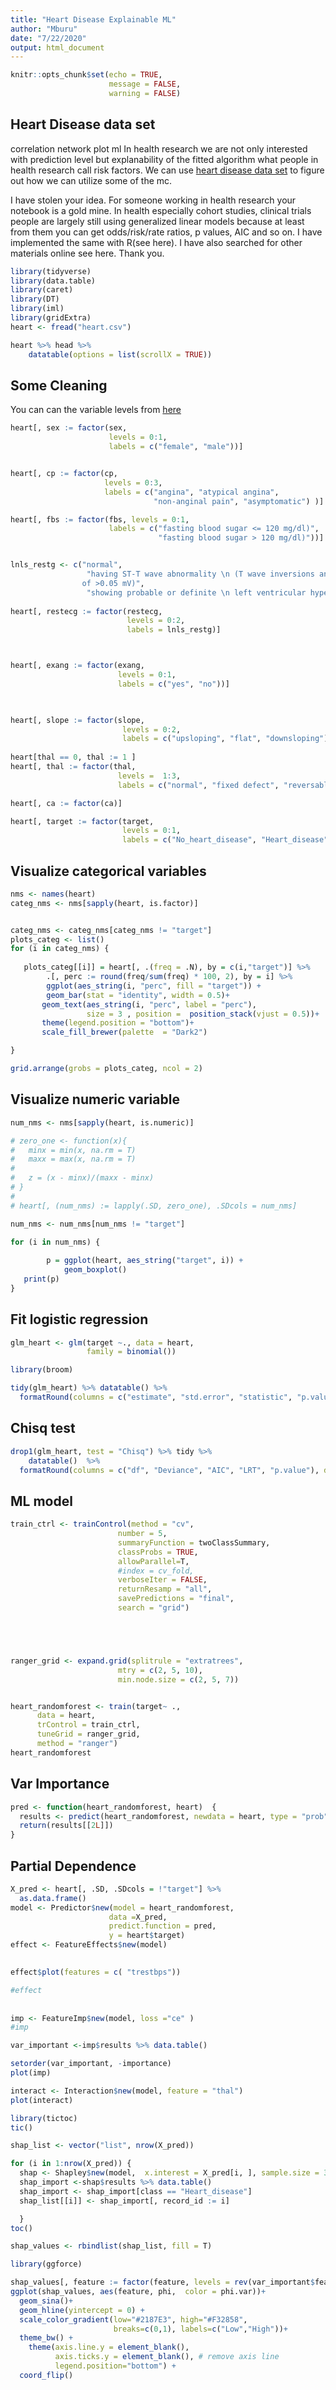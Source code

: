 ```yaml
---
title: "Heart Disease Explainable ML"
author: "Mburu"
date: "7/22/2020"
output: html_document
---
```


```r
knitr::opts_chunk$set(echo = TRUE, 
                      message = FALSE,
                      warning = FALSE)
```

## Heart Disease data set
correlation network plot ml
In health research we are not only interested with prediction level but explanability of the fitted algorithm what people in health research call risk factors. We can use  [heart disease data set](https://www.kaggle.com/ronitf/heart-disease-uci) to figure out how we can utilize some of the mc.

I have stolen your idea. For someone working in health research your notebook is a gold mine. In health especially cohort studies, clinical trials people are largely still using generalized linear models because at least from them you can get odds/risk/rate ratios, p values, AIC and so on. I have implemented the same with R(see here). I have also searched for other materials online see here. Thank you.

```r
library(tidyverse)
library(data.table)
library(caret)
library(DT)
library(iml)
library(gridExtra)
heart <- fread("heart.csv")

heart %>% head %>%
    datatable(options = list(scrollX = TRUE))


```


## Some Cleaning

You can can the variable levels from [here](https://archive.ics.uci.edu/ml/datasets/Heart+Disease)

```r
heart[, sex := factor(sex, 
                      levels = 0:1, 
                      labels = c("female", "male"))]


heart[, cp := factor(cp,
                     levels = 0:3,
                     labels = c("angina", "atypical angina",
                                "non-anginal pain", "asymptomatic") )]

heart[, fbs := factor(fbs, levels = 0:1,
                      labels = c("fasting blood sugar <= 120 mg/dl)",
                                 "fasting blood sugar > 120 mg/dl)"))]


lnls_restg <- c("normal", 
                 "having ST-T wave abnormality \n (T wave inversions and/or \n ST elevation or depression
                of >0.05 mV)", 
                 "showing probable or definite \n left ventricular hypertrophy \n by Estes' criteria")
 
heart[, restecg := factor(restecg,
                          levels = 0:2,
                          labels = lnls_restg)]



heart[, exang := factor(exang, 
                        levels = 0:1,
                        labels = c("yes", "no"))]


 
heart[, slope := factor(slope,
                         levels = 0:2,
                         labels = c("upsloping", "flat", "downsloping"))]
 
heart[thal == 0, thal := 1 ]
heart[, thal := factor(thal,
                        levels =  1:3,
                        labels = c("normal", "fixed defect", "reversable defect"))]

heart[, ca := factor(ca)]

heart[, target := factor(target,
                         levels = 0:1,
                         labels = c("No_heart_disease", "Heart_disease"))]

```


## Visualize categorical variables

```r
nms <- names(heart)
categ_nms <- nms[sapply(heart, is.factor)]


categ_nms <- categ_nms[categ_nms != "target"]
plots_categ <- list()
for (i in categ_nms) {
    
   plots_categ[[i]] = heart[, .(freq = .N), by = c(i,"target")] %>%
        .[, perc := round(freq/sum(freq) * 100, 2), by = i] %>%
        ggplot(aes_string(i, "perc", fill = "target")) +
        geom_bar(stat = "identity", width = 0.5)+
       geom_text(aes_string(i, "perc", label = "perc"),
                 size = 3 , position =  position_stack(vjust = 0.5))+
       theme(legend.position = "bottom")+
       scale_fill_brewer(palette  = "Dark2")

}

grid.arrange(grobs = plots_categ, ncol = 2)
```


## Visualize numeric variable

```r
num_nms <- nms[sapply(heart, is.numeric)]

# zero_one <- function(x){
#   minx = min(x, na.rm = T)
#   maxx = max(x, na.rm = T)
#   
#   z = (x - minx)/(maxx - minx)
# }
# 
# heart[, (num_nms) := lapply(.SD, zero_one), .SDcols = num_nms]

num_nms <- num_nms[num_nms != "target"]

for (i in num_nms) {
    
        p = ggplot(heart, aes_string("target", i)) +
            geom_boxplot()
   print(p)
}
```


## Fit logistic regression

```r
glm_heart <- glm(target ~., data = heart,
                 family = binomial())

library(broom)

tidy(glm_heart) %>% datatable() %>%
  formatRound(columns = c("estimate", "std.error", "statistic", "p.value"), digits = 4)
```


## Chisq test


```r
drop1(glm_heart, test = "Chisq") %>% tidy %>%
    datatable()  %>%
  formatRound(columns = c("df", "Deviance", "AIC", "LRT", "p.value"), digits = 4)
```


## ML model

```r

train_ctrl <- trainControl(method = "cv",
                        number = 5,
                        summaryFunction = twoClassSummary,
                        classProbs = TRUE,
                        allowParallel=T,
                        #index = cv_fold,
                        verboseIter = FALSE,
                        returnResamp = "all", 
                        savePredictions = "final", 
                        search = "grid")





ranger_grid <- expand.grid(splitrule = "extratrees",
                        mtry = c(2, 5, 10),
                        min.node.size = c(2, 5, 7))


heart_randomforest <- train(target~ .,
      data = heart,
      trControl = train_ctrl,
      tuneGrid = ranger_grid,
      method = "ranger")
heart_randomforest 
```
## Var Importance
```r
pred <- function(heart_randomforest, heart)  {
  results <- predict(heart_randomforest, newdata = heart, type = "prob")
  return(results[[2L]])
}
```

## Partial Dependence

```r
X_pred <- heart[, .SD, .SDcols = !"target"] %>%
  as.data.frame()
model <- Predictor$new(model = heart_randomforest, 
                      data =X_pred,
                      predict.function = pred,
                      y = heart$target)
effect <- FeatureEffects$new(model)

```

##

```r
effect$plot(features = c( "trestbps"))

#effect
```



##

```r
imp <- FeatureImp$new(model, loss ="ce" )
#imp

var_important <-imp$results %>% data.table()

setorder(var_important, -importance)
plot(imp)
```

```r
interact <- Interaction$new(model, feature = "thal")
plot(interact)
```


```r
library(tictoc)
tic()

shap_list <- vector("list", nrow(X_pred)) 

for (i in 1:nrow(X_pred)) {
  shap <- Shapley$new(model,  x.interest = X_pred[i, ], sample.size = 30)
  shap_import <-shap$results %>% data.table()
  shap_import <- shap_import[class == "Heart_disease"]
  shap_list[[i]] <- shap_import[, record_id := i]

  }
toc()

shap_values <- rbindlist(shap_list, fill = T)

```



```r

library(ggforce)

shap_values[, feature := factor(feature, levels = rev(var_important$feature) )]
ggplot(shap_values, aes(feature, phi,  color = phi.var))+
  geom_sina()+
  geom_hline(yintercept = 0) +
  scale_color_gradient(low="#2187E3", high="#F32858", 
                       breaks=c(0,1), labels=c("Low","High"))+ 
  theme_bw() + 
    theme(axis.line.y = element_blank(), 
          axis.ticks.y = element_blank(), # remove axis line
          legend.position="bottom") +
  coord_flip()

```

